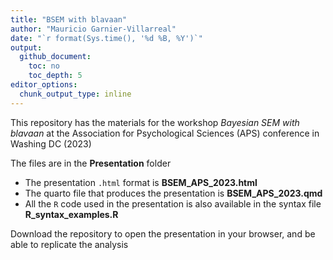 ```yaml
---
title: "BSEM with blavaan"
author: "Mauricio Garnier-Villarreal"
date: "`r format(Sys.time(), '%d %B, %Y')`"
output:   
  github_document:
    toc: no
    toc_depth: 5
editor_options:
  chunk_output_type: inline
---
```




This repository has the materials for the workshop *Bayesian SEM with blavaan* at the Association for Psychological Sciences (APS) conference in Washing DC (2023)

The files are in the **Presentation** folder

- The presentation ```.html``` format is **BSEM_APS_2023.html**
- The quarto file that produces the presentation is **BSEM_APS_2023.qmd**
- All the ```R``` code used in the presentation is also available in the syntax file **R_syntax_examples.R**

Download the repository to open the presentation in your browser, and be able to replicate the analysis



